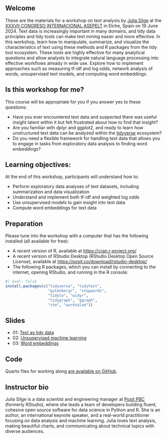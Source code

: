 ## Welcome

These are the materials for a workshop on text analysis by [Julia Silge](https://juliasilge.com/) at the [XXXVII CONGRESO INTERNACIONAL ASEPELT](https://www.congresoasepelt.com/programa-cientifico-3) in Elche, Spain on 19 June 2024. Text data is increasingly important in many domains, and tidy data principles and tidy tools can make text mining easier and more effective. In this workshop, learn how to manipulate, summarize, and visualize the characteristics of text using these methods and R packages from the tidy tool ecosystem. These tools are highly effective for many analytical questions and allow analysts to integrate natural language processing into effective workflows already in wide use. Explore how to implement approaches such as measuring tf-idf and log odds, network analysis of words, unsupervised text models, and computing word embeddings.

## Is this workshop for me?

This course will be appropriate for you if you answer yes to these questions:

- Have you ever encountered text data and suspected there was useful insight latent within it but felt frustrated about how to find that insight?
- Are you familiar with dplyr and ggplot2, and ready to learn how unstructured text data can be analyzed within the [tidyverse](https://www.tidyverse.org/) ecosystem?
- Do you need a flexible framework for handling text data that allows you to engage in tasks from exploratory data analysis to finding word embeddings?


## Learning objectives: 

At the end of this workshop, participants will understand how to: 

- Perform exploratory data analyses of text datasets, including summarization and data visualization
- Understand and implement both tf-idf and weighted log odds
- Use unsupervised models to gain insight into text data
- Compute word embeddings for text data


## Preparation

Please tune into the workshop with a computer that has the following installed (all available for free):

- A recent version of R, available at <https://cran.r-project.org/>
- A recent version of RStudio Desktop (RStudio Desktop Open Source License), available at <https://posit.co/download/rstudio-desktop/>
- The following R packages, which you can install by connecting to the internet, opening RStudio, and running in the R console:

```r
#| eval: false
install.packages(c("tidyverse", "tidytext", 
                   "gutenbergr", "stopwords",
                   "tidylo", "widyr",
                   "tidygraph", "ggraph",
                   "stm", "wordsalad"))
```

## Slides

- 01: [Text as tidy data](slides/01-tidytext.html)
- 02: [Unsupervised machine learning](slides/02-machine-learning.html)
- 03: [Word embeddings](slides/03-embeddings.html)

## Code

Quarto files for working along [are available on GitHub](https://github.com/juliasilge/asepelt-2024/tree/master/code).

## Instructor bio

Julia Silge is a data scientist and engineering manager at [Posit PBC](https://posit.co/) (formerly RStudio), where she leads a team of developers building fluent, cohesive open source software for data science in Python and R. She is an author, an international keynote speaker, and a real-world practitioner focusing on data analysis and machine learning. Julia loves text analysis, making beautiful charts, and communicating about technical topics with diverse audiences.
